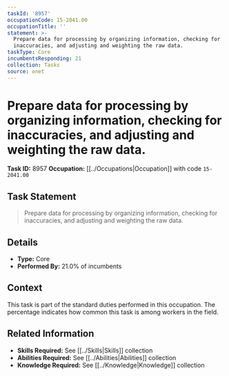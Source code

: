 ```yaml
---
taskId: '8957'
occupationCode: 15-2041.00
occupationTitle: ''
statement: >-
  Prepare data for processing by organizing information, checking for
  inaccuracies, and adjusting and weighting the raw data.
taskType: Core
incumbentsResponding: 21
collection: Tasks
source: onet
---
```

# Prepare data for processing by organizing information, checking for inaccuracies, and adjusting and weighting the raw data.

**Task ID:** 8957
**Occupation:** [[../Occupations|Occupation]] with code `15-2041.00`

## Task Statement

> Prepare data for processing by organizing information, checking for inaccuracies, and adjusting and weighting the raw data.

## Details

- **Type:** Core
- **Performed By:** 21.0% of incumbents

## Context

This task is part of the standard duties performed in this occupation. The percentage indicates how common this task is among workers in the field.

## Related Information

- **Skills Required:** See [[../Skills|Skills]] collection
- **Abilities Required:** See [[../Abilities|Abilities]] collection
- **Knowledge Required:** See [[../Knowledge|Knowledge]] collection
